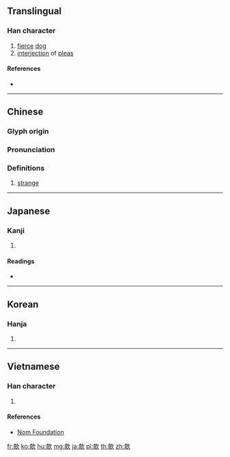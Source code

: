 ==Translingual==

===Han character===
{{Han char|rn=76|rad=欠|as=08|sn=12|four=47682|canj=KRNO|ids=⿰奇欠}}

# [[fierce]] [[dog]]
# [[interjection]] of [[plea]]s

====References====
* {{Han ref|kx=0568.100|dkj=16093|dj=0956.220|hdz=32142.070|uh=6B39|ud=27449|bh=D9DA|bd=55770}}

----

==Chinese==
{{zh-forms}}

===Glyph origin===
{{Han etym}}

===Pronunciation===
{{zh-pron
|m=qī,yī
|c=kei1,ji1
|mc=y
|oc=y
|ma=
|cat=n
}}

===Definitions===
{{zh-hanzi}}

# {{label|yue|Cantonese}} [[strange]]

----

==Japanese==

===Kanji===
{{ja-kanji|grade=|rs=欠08}}

# {{defn|lang=ja|sort=欠08}}

====Readings====
* {{ja-readings|on=[[い]] (i), [[き]] (ki)|kun=[[そばだつ]] (sobadatsu)}}

----

==Korean==

===Hanja===
{{ko-hanja|hangeul=의|eumhun=|rv=ui|mr=ŭi|y=uy}}

# {{defn|lang=ko|sort=欠08}}

----

==Vietnamese==

===Han character===
{{vi-readings|rs=欠08| hanviet = khi}}

# {{defn|lang=vi|sort=欠08}}

====References====
*[http://nomfoundation.org/common/nom_details.php?codepoint=6b39 Nom Foundation]

[[fr:欹]]
[[ko:欹]]
[[hu:欹]]
[[mg:欹]]
[[ja:欹]]
[[pl:欹]]
[[th:欹]]
[[zh:欹]]
